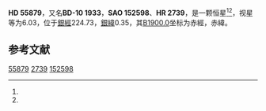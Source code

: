 {{Starbox begin
| name = HD 55879
}}
{{Starbox observe
| epoch = [[J2000.0|J2000.0]]
| constell = {{星座名待查}}<ref name=SIMBAD>{{cite web
 | url=http://simbad.u-strasbg.fr/simbad/sim-id?Ident=HR+2739
 | title =Pulsating variable Star
 | publisher=Centre de Données astronomiques de Strasbourg
 | work=SIMBAD
 | accessdate=2012-07-13}}</ref><ref name=DATA>{{cite web
 | url=http://vizier.u-strasbg.fr/viz-bin/VizieR-5?-out.add=.&-source=5050&-corr=PK=HR&-out.max=9999&HR=2739
 | title=VizieR Detailed Page
 | accessdate=2012-07-13
 | archive-date=2016-03-05
 | archive-url=https://web.archive.org/web/20160305031427/http://vizier.u-strasbg.fr/viz-bin/VizieR-5?-out.add=.&-source=5050&-corr=PK=HR&-out.max=9999&HR=2739
 | dead-url=no
 }}</ref>
| 星官 = 
| ra = {{RA|7|14|28.2}}<ref name=SIMBAD /><ref name=DATA />
| dec = {{DEC|-10|19|0}}<ref name=SIMBAD /><ref name=DATA />
| appmag_v = 6.03<ref name=SIMBAD /><ref name=DATA />
}}
{{Starbox character
| class = B0III<ref name=SIMBAD /><ref name=DATA />
| b-v = -0.18<ref name=SIMBAD /><ref name=DATA />
| u-b = -0.97<ref name=SIMBAD /><ref name=DATA />
| r-i = <ref name=SIMBAD /><ref name=DATA />
| variable = 
}}
{{Starbox astrometry
| radial_v = -0.97
| prop_mo_ra = 33
| parallax = 
| p_error = 
}}
{{Starbox catalog
| names =BD-10 1933，[[SAO星表|SAO]] 152598，[[HD星表|HD]] 55879，[[HR星表|HR]] 2739}}
{{Starbox reference |Simbad=HR+2739}}
{{Starbox end}}

'''HD 55879'''，又名'''BD-10 1933'''，'''SAO 152598'''、'''HR 2739'''，是一颗恒星<ref name=SIMBAD /><ref name=DATA />，视星等为6.03，位于[[銀道座標系|銀經]]224.73，[[銀道座標系|銀緯]]0.35，其[[B1900.0|B1900.0]]坐标为赤經{{RA|7|9|43.8}}，赤緯{{DEC|-10|0.35|38}}。

== 参考文献 ==
{{reflist}}

{{star-stub}}

[[Category:HD和HDE天體|55879]]
[[Category:HR天體|2739]]
[[Category:SAO天體|152598]]